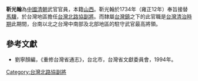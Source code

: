 '''靳光翰'''為[[中國|中國]][[清朝|清朝]]武官官員，本籍[[山西|山西]]。靳光翰於1734年（雍正12年）奉旨接替[[馬驥|馬驥]]，於台灣地區擔任[[台灣北路協|台灣北路協]][[副將|副將]]。而隸屬[[台灣鎮|台灣鎮]]之下的此官職是[[台灣清治時期|台灣清治時期]]此期間，台南以北之台灣中南部及北部地區的駐守武官最高將領。
{{start box}}
{{s-before|[[馬驥|馬驥]]}}
{{s-title|[[台灣北路協|台灣北路協]][[副將|副將]]|1734年上任}}
{{s-after|[[觀柱|觀柱]]}}
{{end box}}

==參考文獻==
*劉寧顏編，《重修台灣省通志》，台北市，台灣省文獻委員會，1994年。

{{China-poli-bio-stub}}

[[Category:台灣北路協副將|Category:台灣北路協副將]]